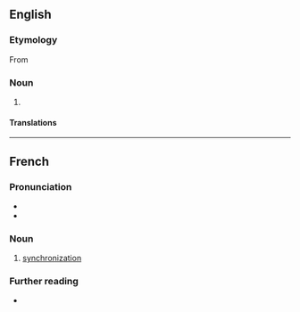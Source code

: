 {{also|Synchronisation}}
==English==

===Etymology===
From {{suffix|en|synchronise|ation}}

===Noun===
{{en-noun|~}}

# {{standard spelling of|synchronization|lang=en|from=non-Oxford British spelling}}

====Translations====
{{trans-see|synchronisation|synchronization}}

----

==French==

===Pronunciation===
* {{IPA|/sɛ̃.kʁɔ.ni.za.sjɔ̃/|lang=fr}}
* {{audio|LL-Q150 (fra)-WikiLucas00-post-synchronisation.wav|Audio|lang=fr}}

===Noun===
{{fr-noun|f}}

# [[synchronization]]

===Further reading===
* {{R:TLFi}}